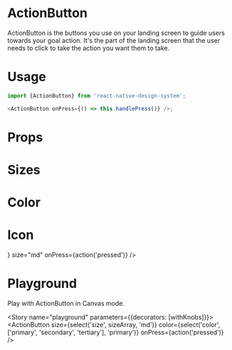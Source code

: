 
<Meta title="ActionButton" component={ActionButton} />

# ActionButton

ActionButton is the buttons you use on your landing screen to guide users towards your goal action. It's the part of the landing screen that the user needs to click to take the action you want them to take.

# Usage

```js
import {ActionButton} from 'react-native-design-system';

<ActionButton onPress={() => this.handlePress()} />;
```

# Props

<Props of={ActionButton} />

# Sizes

<Preview>
  <Story name="sizes">
    <Stack direction="horizontal">
      <ActionButton size="5xl" onPress={action('pressed')} />
      <ActionButton size="4xl" onPress={action('pressed')} />
      <ActionButton size="3xl" onPress={action('pressed')} />
      <ActionButton size="2xl" onPress={action('pressed')} />
      <ActionButton size="xl" onPress={action('pressed')} />
      <ActionButton size="lg" onPress={action('pressed')} />
      <ActionButton size="md" onPress={action('pressed')} />
      <ActionButton size="sm" onPress={action('pressed')} />
      <ActionButton size="xs" onPress={action('pressed')} />
    </Stack>
  </Story>
</Preview>

# Color

<Preview>
  <Story name="color">
    <Stack direction="horizontal">
      <ActionButton color="primary" size="md" onPress={action('pressed')} />
      <ActionButton color="secondary" size="md" onPress={action('pressed')} />
      <ActionButton color="success" size="md" onPress={action('pressed')} />
    </Stack>
  </Story>
</Preview>

# Icon

<Preview>
  <Story name="icon">
    <ActionButton
      icon={<Feather name="chevron-up" size={26} color="white" />}
      size="md"
      onPress={action('pressed')}
    />
  </Story>
</Preview>

# Playground

Play with ActionButton in Canvas mode.

<Story name="playground" parameters={{decorators: [withKnobs]}}>
  <ActionButton
    size={select('size', sizeArray, 'md')}
    color={select('color', ['primary', 'secondary', 'tertiary'], 'primary')}
    onPress={action('pressed')}
  />
</Story>
